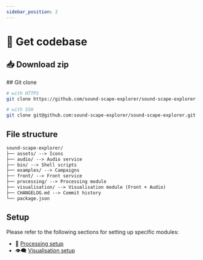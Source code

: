 ```yaml
---
sidebar_position: 2
---
```




# 📁 Get codebase

## 📥 Download zip

<Fragment>
  <SourceLink
    version={VERSION}
    size={'125 MB'}
  />
</Fragment>

<Fragment>
  ## <GithubIcon /> Git clone
</Fragment>

```bash
# with HTTPS
git clone https://github.com/sound-scape-explorer/sound-scape-explorer.git

# with SSH
git clone git@github.com:sound-scape-explorer/sound-scape-explorer.git
```

## File structure

```txt
sound-scape-explorer/
├── assets/ --> Icons
├── audio/ --> Audio service
├── bin/ --> Shell scripts
├── examples/ --> Campaigns
├── front/ --> Front service
├── processing/ --> Processing module
├── visualisation/ --> Visualisation module (Front + Audio)
├── CHANGELOG.md --> Commit history
└── package.json
```

## Setup

Please refer to the following sections for setting up specific modules:

- 🧮 [Processing setup](../processing-setup/)
- 👁️‍🗨️ [Visualisation setup](../visualisation-setup/)
